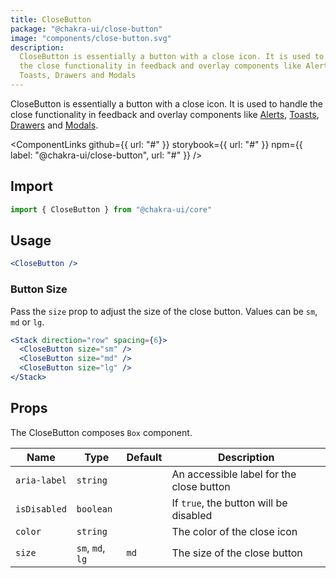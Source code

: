 ```yaml
---
title: CloseButton
package: "@chakra-ui/close-button"
image: "components/close-button.svg"
description:
  CloseButton is essentially a button with a close icon. It is used to handle
  the close functionality in feedback and overlay components like Alerts,
  Toasts, Drawers and Modals
---
```



CloseButton is essentially a button with a close icon. It is used to handle the
close functionality in feedback and overlay components like
[Alerts](/components/alert), [Toasts](/components/toast),
[Drawers](/components/drawer) and [Modals](/components/modal).

<ComponentLinks
  github={{ url: "#" }}
  storybook={{ url: "#" }}
  npm={{ label: "@chakra-ui/close-button", url: "#" }}
/>

<carbon-ad></carbon-ad>

## Import

```js
import { CloseButton } from "@chakra-ui/core"
```

## Usage

```jsx
<CloseButton />
```

### Button Size

Pass the `size` prop to adjust the size of the close button. Values can be `sm`,
`md` or `lg`.

```jsx
<Stack direction="row" spacing={6}>
  <CloseButton size="sm" />
  <CloseButton size="md" />
  <CloseButton size="lg" />
</Stack>
```

## Props

The CloseButton composes `Box` component.

| Name         | Type             | Default | Description                              |
| ------------ | ---------------- | ------- | ---------------------------------------- |
| `aria-label` | `string`         |         | An accessible label for the close button |
| `isDisabled` | `boolean`        |         | If `true`, the button will be disabled   |
| `color`      | `string`         |         | The color of the close icon              |
| `size`       | `sm`, `md`, `lg` | `md`    | The size of the close button             |
